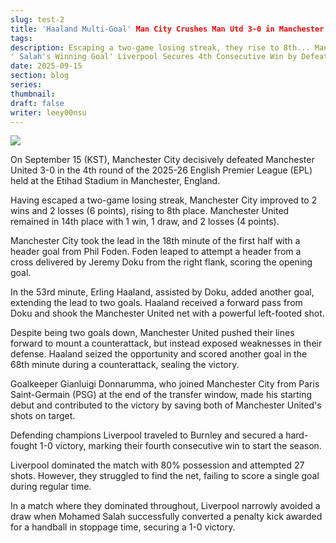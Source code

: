 ---
slug: test-2
title: 'Haaland Multi-Goal' Man City Crushes Man Utd 3-0 in Manchester Derby
tags:
description: Escaping a two-game losing streak, they rise to 8th... Man Utd struggles at 14th
' Salah's Winning Goal' Liverpool Secures 4th Consecutive Win by Defeating Burnley
date: 2025-09-15
section: blog
series: 
thumbnail: 
draft: false
writer: leey00nsu
---
![](https://imgnews.pstatic.net/image/421/2025/09/15/0008485602_001_20250915083709418.jpg?type=w647)



On September 15 (KST), Manchester City decisively defeated Manchester United 3-0 in the 4th round of the 2025-26 English Premier League (EPL) held at the Etihad Stadium in Manchester, England.

Having escaped a two-game losing streak, Manchester City improved to 2 wins and 2 losses (6 points), rising to 8th place. Manchester United remained in 14th place with 1 win, 1 draw, and 2 losses (4 points).

Manchester City took the lead in the 18th minute of the first half with a header goal from Phil Foden. Foden leaped to attempt a header from a cross delivered by Jeremy Doku from the right flank, scoring the opening goal.

In the 53rd minute, Erling Haaland, assisted by Doku, added another goal, extending the lead to two goals. Haaland received a forward pass from Doku and shook the Manchester United net with a powerful left-footed shot.

Despite being two goals down, Manchester United pushed their lines forward to mount a counterattack, but instead exposed weaknesses in their defense. Haaland seized the opportunity and scored another goal in the 68th minute during a counterattack, sealing the victory.

Goalkeeper Gianluigi Donnarumma, who joined Manchester City from Paris Saint-Germain (PSG) at the end of the transfer window, made his starting debut and contributed to the victory by saving both of Manchester United's shots on target.

Defending champions Liverpool traveled to Burnley and secured a hard-fought 1-0 victory, marking their fourth consecutive win to start the season.

Liverpool dominated the match with 80% possession and attempted 27 shots. However, they struggled to find the net, failing to score a single goal during regular time.

In a match where they dominated throughout, Liverpool narrowly avoided a draw when Mohamed Salah successfully converted a penalty kick awarded for a handball in stoppage time, securing a 1-0 victory.